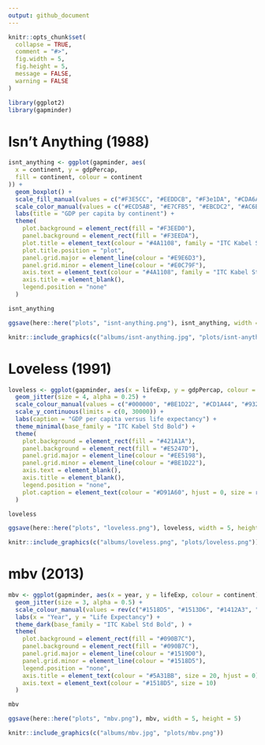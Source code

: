 ```yaml
---
output: github_document
---
```


```r
knitr::opts_chunk$set(
  collapse = TRUE,
  comment = "#>",
  fig.width = 5,
  fig.height = 5,
  message = FALSE,
  warning = FALSE
)
```

```r
library(ggplot2)
library(gapminder)
```

# Isn't Anything (1988)

```r
isnt_anything <- ggplot(gapminder, aes(
  x = continent, y = gdpPercap,
  fill = continent, colour = continent
)) +
  geom_boxplot() +
  scale_fill_manual(values = c("#F3E5CC", "#EEDDCB", "#F3e1DA", "#CDA6A2", "#D0B2AB")) +
  scale_color_manual(values = c("#ECD5AB", "#E7CFB5", "#EBCDC2", "#AC6B65", "#BD9188")) +
  labs(title = "GDP per capita by continent") +
  theme(
    plot.background = element_rect(fill = "#F3EED0"),
    panel.background = element_rect(fill = "#F3EEDA"),
    plot.title = element_text(colour = "#4A1108", family = "ITC Kabel Std Book", size = 20),
    plot.title.position = "plot",
    panel.grid.major = element_line(colour = "#E9E6D3"),
    panel.grid.minor = element_line(colour = "#E0C79F"),
    axis.text = element_text(colour = "#4A1108", family = "ITC Kabel Std Book", size = 15),
    axis.title = element_blank(),
    legend.position = "none"
  )

isnt_anything
```

```r
ggsave(here::here("plots", "isnt-anything.png"), isnt_anything, width = 5, height = 5)
```

```r
knitr::include_graphics(c("albums/isnt-anything.jpg", "plots/isnt-anything.png"))
```

# Loveless (1991)

```r
loveless <- ggplot(gapminder, aes(x = lifeExp, y = gdpPercap, colour = continent)) +
  geom_jitter(size = 4, alpha = 0.25) +
  scale_colour_manual(values = c("#000000", "#BE1D22", "#CD1A44", "#932025", "#E1216E")) +
  scale_y_continuous(limits = c(0, 30000)) +
  labs(caption = "GDP per capita versus life expectancy") +
  theme_minimal(base_family = "ITC Kabel Std Bold") +
  theme(
    plot.background = element_rect(fill = "#421A1A"),
    panel.background = element_rect(fill = "#E5247D"),
    panel.grid.major = element_line(colour = "#EE5198"),
    panel.grid.minor = element_line(colour = "#BE1D22"),
    axis.text = element_blank(),
    axis.title = element_blank(),
    legend.position = "none",
    plot.caption = element_text(colour = "#D91A60", hjust = 0, size = rel(1.2))
  )

loveless
```

```r
ggsave(here::here("plots", "loveless.png"), loveless, width = 5, height = 5)
```

```r
knitr::include_graphics(c("albums/loveless.png", "plots/loveless.png"))
```

# mbv (2013)

```r
mbv <- ggplot(gapminder, aes(x = year, y = lifeExp, colour = continent)) +
  geom_jitter(size = 3, alpha = 0.5) +
  scale_colour_manual(values = rev(c("#1518D5", "#1513D6", "#1412A3", "#0a0861", "#00052F"))) +
  labs(x = "Year", y = "Life Expectancy") +
  theme_dark(base_family = "ITC Kabel Std Bold", ) +
  theme(
    plot.background = element_rect(fill = "#090B7C"),
    panel.background = element_rect(fill = "#090B7C"),
    panel.grid.major = element_line(colour = "#1519D0"),
    panel.grid.minor = element_line(colour = "#1518D5"),
    legend.position = "none",
    axis.title = element_text(colour = "#5A31BB", size = 20, hjust = 0),
    axis.text = element_text(colour = "#1518D5", size = 10)
  )

mbv
```

```r
ggsave(here::here("plots", "mbv.png"), mbv, width = 5, height = 5)
```

```r
knitr::include_graphics(c("albums/mbv.jpg", "plots/mbv.png"))
```
